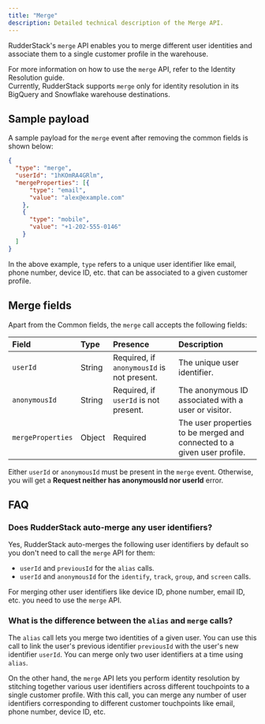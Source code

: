 ```yaml
---
title: "Merge"
description: Detailed technical description of the Merge API.
---
```


RudderStack's `merge` API enables you to merge different user identities and associate them to a single customer profile in the warehouse.

<div class="successBlock">
For more information on how to use the <code class="inline-code">merge</code> API, refer to the <Link to="/features/identity-resolution/#using-the-merge-api">Identity Resolution</Link> guide.
</div>

<div class="warningBlock">
Currently, RudderStack supports <code class="inline-code">merge</code> only for identity resolution in its  <Link to="/destinations/warehouse-destinations/bigquery/">BigQuery</Link> and  <Link to="/destinations/warehouse-destinations/snowflake/">Snowflake</Link> warehouse destinations.
</div>

## Sample payload

A sample payload for the `merge` event after removing the <Link to="/event-spec/standard-events/common-fields/">common fields</Link> is shown below:

```json
{
  "type": "merge",
  "userId": "1hKOmRA4GRlm",
  "mergeProperties": [{
      "type": "email",
      "value": "alex@example.com"
    },
    {
      "type": "mobile",
      "value": "+1-202-555-0146"
    }
  ]
}
```

In the above example, `type` refers to a unique user identifier like email, phone number, device ID, etc. that can be associated to a given customer profile.

## Merge fields

Apart from the <Link to="/event-spec/standard-events/common-fields/">Common fields</Link>, the `merge` call accepts the following fields:

| **Field**    | **Type** | **Presence** | **Description**      |
| :----------- | :------- | :----------- | :--------------------------------------------------------------------------------------------------------------- |
| `userId`      | String   | Required, if `anonymousId` is not present.     | The unique user identifier.                             |
| `anonymousId` | String | Required, if `userId` is not present. | The anonymous ID associated with a user or visitor. |
| `mergeProperties` | Object   | Required     | The user properties to be merged and connected to a given user profile. |

<div class="warningBlock">
Either <code class="inline-code">userId</code> or <code class="inline-code">anonymousId</code> must be present in the <code class="inline-code">merge</code> event. Otherwise, you will get a <strong>Request neither has anonymousId nor userId</strong> error.
</div>

## FAQ 

### Does RudderStack auto-merge any user identifiers?

Yes, RudderStack auto-merges the following user identifiers by default so you don't need to call the `merge` API for them:

- `userId` and `previousId` for the <Link to="/event-spec/standard-events/alias/">`alias`</Link> calls.
- `userId` and `anonymousId` for the <Link to="/event-spec/standard-events/identify/">`identify`</Link>, <Link to="/event-spec/standard-events/track/">`track`</Link>, <Link to="/event-spec/standard-events/group/">`group`</Link>, and <Link to="/event-spec/standard-events/screen/">`screen`</Link> calls.

For merging other user identifiers like device ID, phone number, email ID, etc. you need to use the `merge` API.

### What is the difference between the `alias` and `merge` calls?

The <Link to="/event-spec/standard-events/alias/">`alias`</Link> call lets you merge two identities of a given user. You can use this call to link the user's previous identifier `previousId` with the user's new identifier `userId`. You can merge only two user identifiers at a time using `alias`.

On the other hand, the `merge` API lets you perform identity resolution by stitching together various user identifiers across different touchpoints to a single customer profile. With this call, you can merge any number of user identifiers corresponding to different customer touchpoints like email, phone number, device ID, etc.